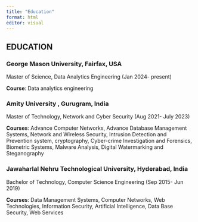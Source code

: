 ---
title: "Education"
format: html
editor: visual
---

## EDUCATION

### George Mason University, Fairfax, USA

Master of Science, Data Analytics Engineering (Jan 2024- present)

**Course**: Data analytics engineering

### **Amity University , Gurugram, India**

Master of Technology, Network and Cyber Security (Aug 2021- July 2023)

**Courses**: Advance Computer Networks, Advance Database Management Systems, Network and Wireless Security, Intrusion Detection and Prevention system, cryptography, Cyber-crime Investigation and Forensics, Biometric Systems, Malware Analysis, Digital Watermarking and Steganography

### **Jawaharlal Nehru Technological University, Hyderabad, India**

Bachelor of Technology, Computer Science Engineering (Sep 2015- Jun 2019)

**Courses**: Data Management Systems, Computer Networks, Web Technologies, Information Security, Artificial Intelligence, Data Base Security, Web Services

